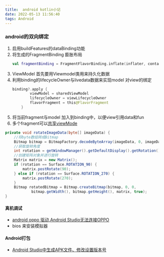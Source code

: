 ```yaml
---
title:  android kotlin小记
date: 2022-05-13 11:56:40
tags: Android
---
```


### android的双向绑定
1. 启用buildFeatures的dataBinding功能
2. 将生成的FragmentBinding 膨胀布局
    ```kotlin 
    val fragmentBinding = FragmentFlavorBinding.inflate(inflater, container, false)
    ```
3. ViewModel 首先要用Viewmodel类用来持久化数据
4. 利用binding的lifecycleOwner与livedata数据来实现model 对view的绑定
    ```kotlin
    binding?.apply {
            viewModel = sharedViewModel
            lifecycleOwner = viewLifecycleOwner
            flavorFragment = this@FlavorFragment
        }
    ```
5. 将当前fragment与model 加入到binding中，以便view引用data和fun
6. 多个fragment可以[共享viewMode](https://developer.android.google.cn/topic/libraries/architecture/viewmodel.html?hl=zh-cn#sharing)

```java
private void rotateImageData(byte[] imageData) {
    //将byte数组转成Bitmap
    Bitmap bitmap = BitmapFactory.decodeByteArray(imageData, 0, imageData.length);
    //获取旋转角度
    int rotation = getWindowManager().getDefaultDisplay().getRotation();
    //创建矩阵对象并进行旋转
    Matrix matrix = new Matrix();
    if (rotation == Surface.ROTATION_90) {
        matrix.postRotate(90);
    } else if (rotation == Surface.ROTATION_270) {
        matrix.postRotate(270);
    }
    Bitmap rotatedBitmap = Bitmap.createBitmap(bitmap, 0, 0,
            bitmap.getWidth(), bitmap.getHeight(), matrix, true);
}

```

#### 真机调试
- [android oppo 驱动,Android Studio无法连接OPPO](https://blog.csdn.net/weixin_34119722/article/details/117611420)
- bios 来安装模拟器

#### Android打包
- [Android Studio中生成APK文件、修改设置版本号](https://blog.csdn.net/xiaohelan/article/details/105514531)
